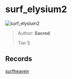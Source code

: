 
# surf_elysium2

![surf_elysium2](https://raw.githubusercontent.com/Sayt123/SurfMapPics/Maps-and-bonuses/csgo/surf_elysium2.jpg)

> Author: **Sacred**
>
> Tier 5

## Records

[surfheaven](https://surfheaven.eu/map/surf_elysium2)
